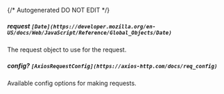 {/* Autogenerated DO NOT EDIT  */}
##### **request** `[Date](https://developer.mozilla.org/en-US/docs/Web/JavaScript/Reference/Global_Objects/Date)`
The request object to use for the request.

##### **config?** `[AxiosRequestConfig](https://axios-http.com/docs/req_config)`
Available config options for making requests.

